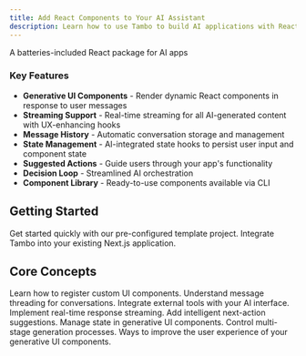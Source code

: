 ```yaml
---
title: Add React Components to Your AI Assistant
description: Learn how to use Tambo to build AI applications with React UI components that render in response to natural language.
---
```


A batteries-included React package for AI apps

### Key Features

- **Generative UI Components** - Render dynamic React components in response to user messages
- **Streaming Support** - Real-time streaming for all AI-generated content with UX-enhancing hooks
- **Message History** - Automatic conversation storage and management
- **State Management** - AI-integrated state hooks to persist user input and component state
- **Suggested Actions** - Guide users through your app's functionality
- **Decision Loop** - Streamlined AI orchestration
- **Component Library** - Ready-to-use components available via CLI


## Getting Started

<Cards>
  <Card
    href="/docs/getting-started/quickstart#template"
    title="Template Project"
  >
    Get started quickly with our pre-configured template project.
  </Card>
  <Card
    href="/docs/getting-started/quickstart#existing-app"
    title="Add to Existing App"
  >
    Integrate Tambo into your existing Next.js application.
  </Card>
</Cards>

## Core Concepts

<Cards>
  <Card
    href="/docs/concepts/registering-components"
    title="Registering Components"
  >
    Learn how to register custom UI components.
  </Card>
  <Card href="/docs/concepts/message-threads" title="Message Threads">
    Understand message threading for conversations.
  </Card>
  <Card href="/docs/concepts/tools" title="Tools">
    Integrate external tools with your AI interface.
  </Card>
  <Card href="/docs/concepts/streaming" title="Streaming">
    Implement real-time response streaming.
  </Card>
  <Card href="/docs/concepts/suggestions" title="Suggestions">
    Add intelligent next-action suggestions.
  </Card>
  <Card href="/docs/concepts/component-state" title="Component State">
    Manage state in generative UI components.
  </Card>
  <Card href="/docs/concepts/generation-stage" title="Generation Stage">
    Control multi-stage generation processes.
  </Card>
  <Card
    href="/docs/best-practices/component-data-props"
    title="Component Data Props"
  >
    Ways to improve the user experience of your generative UI components.
  </Card>
</Cards>
